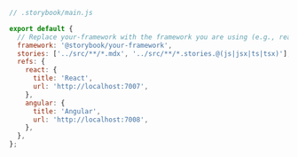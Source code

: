 ```js
// .storybook/main.js

export default {
  // Replace your-framework with the framework you are using (e.g., react-webpack5, vue3-vite)
  framework: '@storybook/your-framework',
  stories: ['../src/**/*.mdx', '../src/**/*.stories.@(js|jsx|ts|tsx)'],
  refs: {
    react: {
      title: 'React',
      url: 'http://localhost:7007',
    },
    angular: {
      title: 'Angular',
      url: 'http://localhost:7008',
    },
  },
};
```
